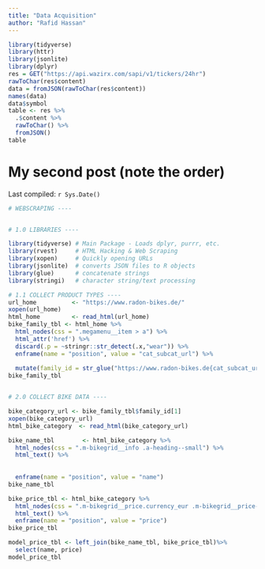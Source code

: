 ```yaml
---
title: "Data Acquisition"
author: "Rafid Hassan"
---
```

```r
library(tidyverse)
library(httr)
library(jsonlite)
library(dplyr)
res = GET("https://api.wazirx.com/sapi/v1/tickers/24hr")
rawToChar(res$content)
data = fromJSON(rawToChar(res$content))
names(data)
data$symbol
table <- res %>% 
  .$content %>% 
  rawToChar() %>% 
  fromJSON()
table
```

  
# My second post (note the order)

Last compiled: `r Sys.Date()`
```r
# WEBSCRAPING ----


# 1.0 LIBRARIES ----

library(tidyverse) # Main Package - Loads dplyr, purrr, etc.
library(rvest)     # HTML Hacking & Web Scraping
library(xopen)     # Quickly opening URLs
library(jsonlite)  # converts JSON files to R objects
library(glue)      # concatenate strings
library(stringi)   # character string/text processing

# 1.1 COLLECT PRODUCT TYPES ----
url_home          <- "https://www.radon-bikes.de/"
xopen(url_home)
html_home         <- read_html(url_home)
bike_family_tbl <- html_home %>%
  html_nodes(css = ".megamenu__item > a") %>%  
  html_attr('href') %>%  
  discard(.p = ~stringr::str_detect(.x,"wear")) %>%  
  enframe(name = "position", value = "cat_subcat_url") %>%  
  
  mutate(family_id = str_glue("https://www.radon-bikes.de{cat_subcat_url}bikegrid"))
bike_family_tbl


# 2.0 COLLECT BIKE DATA ----

bike_category_url <- bike_family_tbl$family_id[1]
xopen(bike_category_url)
html_bike_category  <- read_html(bike_category_url)

bike_name_tbl        <- html_bike_category %>%
  html_nodes(css = ".m-bikegrid__info .a-heading--small") %>%
  html_text() %>%
  
  
  enframe(name = "position", value = "name")
bike_name_tbl 

bike_price_tbl <- html_bike_category %>%
  html_nodes(css = ".m-bikegrid__price.currency_eur .m-bikegrid__price--active") %>%  
  html_text() %>% 
  enframe(name = "position", value = "price")
bike_price_tbl

model_price_tbl <- left_join(bike_name_tbl, bike_price_tbl)%>% 
  select(name, price)
model_price_tbl
```